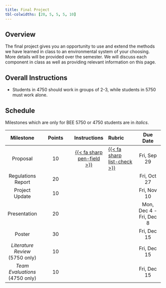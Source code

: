 ```yaml
---
title: Final Project
tbl-colwidths: [20, 5, 5, 5, 10]
---
```


## Overview

The final project gives you an opportunity to use and extend the methods we have learned in class to an environmental system of your choosing. More details will be provided over the semester. We will discuss each component in class as well as providing relevant information on this page.

## Overall Instructions

- Students in 4750 should work in groups of 2-3, while students in 5750 must work alone.

## Schedule

Milestones which are only for BEE 5750 or 4750 students are in *italics*.

| Milestone | Points | Instructions | Rubric | Due Date |
|:---------:|:------------:|:-------:|:-----------|:---------:|
| Proposal | 10 | [{{< fa sharp pen-field >}}](project/proposal.html) | [{{< fa sharp list-check >}}](rubrics/proposal.qmd) | Fri, Sep 29 |
| Regulations Report | 20 | | | Fri, Oct 27 |
| Project Update | 10 | | | Fri, Nov 10 |
| Presentation | 20 | | | Mon, Dec 4 - Fri, Dec 8 |
| Poster | 30  | | | Fri, Dec 15 |
| *Literature Review* (5750 only) | 10 | | | Fri, Dec 15 |
| *Team Evaluations* (4750 only) | 10 | | | Fri, Dec 15 |